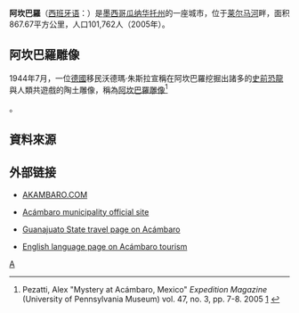 '''阿坎巴羅'''（[[西班牙语|西班牙语]]：'''{{lang|es|Acámbaro}}'''）是[[墨西哥|墨西哥]][[瓜纳华托州|瓜纳华托州]]的一座城市，位于[[莱尔马河|莱尔马河]]畔，面积867.67平方公里，人口101,762人（2005年）。

== 阿坎巴羅雕像 ==
1944年7月，一位[[德國|德國]]移民沃德瑪·朱斯拉宣稱在阿坎巴羅挖掘出諸多的[[史前|史前]][[恐龍|恐龍]]與人類共遊戲的陶土雕像，稱為[[阿坎巴羅雕像|阿坎巴羅雕像]]<ref>Pezatti, Alex "Mystery at Acámbaro, Mexico" ''Expedition Magazine'' (University of Pennsylvania Museum) vol. 47, no. 3, pp. 7-8. 2005 [http://penn.museum/documents/publications/expedition/PDFs/47-3/Pezzati.pdf] {{Wayback|url=http://penn.museum/documents/publications/expedition/PDFs/47-3/Pezzati.pdf |date=20210302232320 }}</ref></blockquote>。

== 資料來源 ==
{{reflist}}
==外部链接==
*{{es icon}} [https://web.archive.org/web/20080625024254/http://www.akambaro.com/ AKAMBARO.COM]
*{{es icon}} [https://web.archive.org/web/20060209052433/http://www.acambaro.gob.mx/ Acámbaro municipality official site]
*{{es icon}} [https://web.archive.org/web/20070320224613/http://www.guanajuato.gob.mx/municipios/acambaro.htm Guanajuato State travel page on Acámbaro]
*[http://www.tourbymexico.com/guana/acambaro/acambaro.htm English language page on Acámbaro tourism] {{Wayback|url=http://www.tourbymexico.com/guana/acambaro/acambaro.htm |date=20170827154213 }}

{{Mexico-stub}}

[[Category:瓜纳华托州城市|A]]